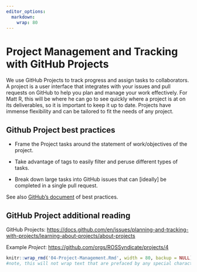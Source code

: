 ```yaml
---
editor_options:
  markdown:
    wrap: 80
---
```


# Project Management and Tracking with GitHub Projects

We use GitHub Projects to track progress and assign tasks to collaborators. A
project is a user interface that integrates with your issues and pull requests
on GitHub to help you plan and manage your work effectively. For Matt R, this
will be where he can go to see quickly where a project is at on its
deliverables, so it is important to keep it up to date. Projects have immense
flexibility and can be tailored to fit the needs of any project.

## Github Project best practices

-   Frame the Project tasks around the statement of work/objectives of the project.

-   Take advantage of tags to easily filter and peruse different types of tasks.

-   Break down large tasks into GitHub issues that can [ideally] be completed in a single pull request.

See also [GitHub's
document](https://docs.github.com/en/issues/planning-and-tracking-with-projects/learning-about-projects/best-practices-for-projects)
of best practices.

## GitHub Project additional reading

GitHub Projects:
<https://docs.github.com/en/issues/planning-and-tracking-with-projects/learning-about-projects/about-projects>

Example *Project*: <https://github.com/orgs/ROSSyndicate/projects/4>

```r
knitr::wrap_rmd('04-Project-Management.Rmd', width = 80, backup = NULL)
#note, this will not wrap text that are prefaced by any special characters (like bullets!)
```
